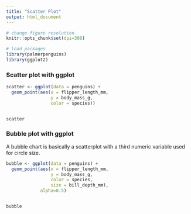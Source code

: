 ```yaml
---
title: "Scatter Plot"
output: html_document
---
```


```r
# change figure resolution
knitr::opts_chunk$set(dpi=300)

# load packages
library(palmerpenguins)
library(ggplot2)
```

### Scatter plot with ggplot
```r
scatter <- ggplot(data = penguins) +
  geom_point(aes(x = flipper_length_mm,
                 y = body_mass_g,
                 color = species))


scatter
```

### Bubble plot with ggplot
A bubble chart is basically a scatterplot with a third numeric variable used for circle size.
```r
bubble <- ggplot(data = penguins) +
  geom_point(aes(x = flipper_length_mm,
                 y = body_mass_g,
                 color = species,
                 size = bill_depth_mm),
             alpha=0.5)


bubble
```